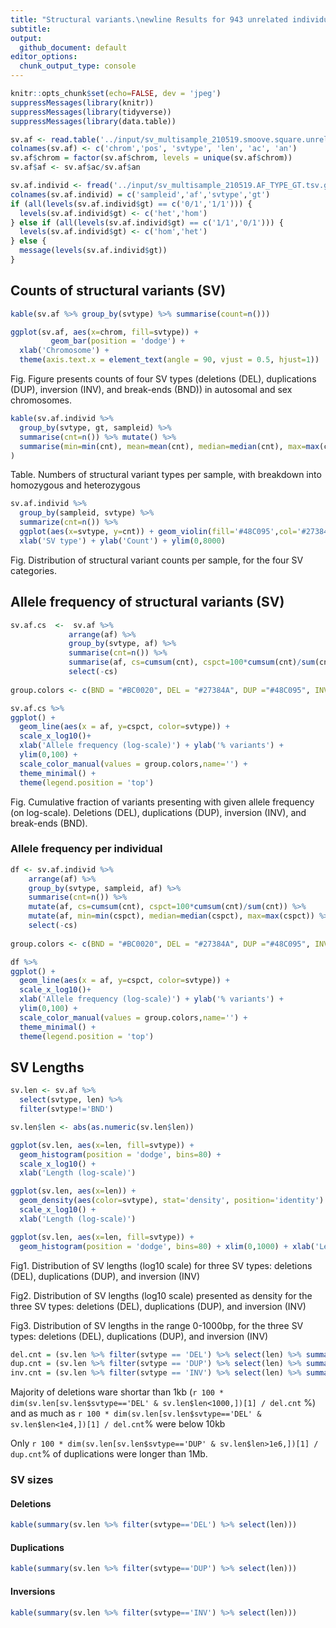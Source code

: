 ```yaml
---
title: "Structural variants.\newline Results for 943 unrelated individuals"
subtitle:
output: 
  github_document: default
editor_options: 
  chunk_output_type: console
---
```


```r
knitr::opts_chunk$set(echo=FALSE, dev = 'jpeg')
suppressMessages(library(knitr))
suppressMessages(library(tidyverse))
suppressMessages(library(data.table))

sv.af <- read.table('../input/sv_multisample_210519.smoove.square.unrelated.nogt.stats.tsv')
colnames(sv.af) <- c('chrom','pos', 'svtype', 'len', 'ac', 'an')
sv.af$chrom = factor(sv.af$chrom, levels = unique(sv.af$chrom))
sv.af$af <- sv.af$ac/sv.af$an

sv.af.individ <- fread('../input/sv_multisample_210519.AF_TYPE_GT.tsv.gz', stringsAsFactors = T)
colnames(sv.af.individ) = c('sampleid','af','svtype','gt')
if (all(levels(sv.af.individ$gt) == c('0/1','1/1'))) {
  levels(sv.af.individ$gt) <- c('het','hom')
} else if (all(levels(sv.af.individ$gt) == c('1/1','0/1'))) {
  levels(sv.af.individ$gt) <- c('hom','het')
} else {
  message(levels(sv.af.individ$gt))
}

```

## Counts of structural variants (SV)

```r

kable(sv.af %>% group_by(svtype) %>% summarise(count=n()))

```


```r

ggplot(sv.af, aes(x=chrom, fill=svtype)) +
         geom_bar(position = 'dodge') +
  xlab('Chromosome') +
  theme(axis.text.x = element_text(angle = 90, vjust = 0.5, hjust=1))

```

Fig. Figure presents counts of four SV types (deletions (DEL), duplications (DUP), inversion (INV), and break-ends (BND)) in autosomal and sex chromosomes.


```r

kable(sv.af.individ %>% 
  group_by(svtype, gt, sampleid) %>% 
  summarise(cnt=n()) %>% mutate() %>%
  summarise(min=min(cnt), mean=mean(cnt), median=median(cnt), max=max(cnt)) 
)
```

Table. Numbers of structural variant types per sample, with breakdown into homozygous and heterozygous

```r

sv.af.individ %>% 
  group_by(sampleid, svtype) %>% 
  summarize(cnt=n()) %>% 
  ggplot(aes(x=svtype, y=cnt)) + geom_violin(fill='#48C095',col='#27384A') + geom_boxplot(width=0.1) +
  xlab('SV type') + ylab('Count') + ylim(0,8000)

```

Fig. Distribution of structural variant counts per sample, for the four SV categories.


## Allele frequency of structural variants (SV)

```r

sv.af.cs  <-  sv.af %>% 
             arrange(af) %>%
             group_by(svtype, af) %>%
             summarise(cnt=n()) %>% 
             summarise(af, cs=cumsum(cnt), cspct=100*cumsum(cnt)/sum(cnt)) %>% 
             select(-cs)
  
group.colors <- c(BND = "#BC0020", DEL = "#27384A", DUP ="#48C095", INV = "blue")

sv.af.cs %>%
ggplot() + 
  geom_line(aes(x = af, y=cspct, color=svtype)) +
  scale_x_log10()+
  xlab('Allele frequency (log-scale)') + ylab('% variants') + 
  ylim(0,100) +
  scale_color_manual(values = group.colors,name='') +
  theme_minimal() +
  theme(legend.position = 'top')

```

Fig. Cumulative fraction of variants presenting with given allele frequency (on log-scale). Deletions (DEL), duplications (DUP), inversion (INV), and break-ends (BND).

### Allele frequency per individual

```r

df <- sv.af.individ %>%
    arrange(af) %>%
    group_by(svtype, sampleid, af) %>%
    summarise(cnt=n()) %>% 
    mutate(af, cs=cumsum(cnt), cspct=100*cumsum(cnt)/sum(cnt)) %>% 
    mutate(af, min=min(cspct), median=median(cspct), max=max(cspct)) %>% 
    select(-cs)
  
group.colors <- c(BND = "#BC0020", DEL = "#27384A", DUP ="#48C095", INV = "blue")

df %>%
ggplot() + 
  geom_line(aes(x = af, y=cspct, color=svtype)) +
  scale_x_log10()+
  xlab('Allele frequency (log-scale)') + ylab('% variants') + 
  ylim(0,100) +
  scale_color_manual(values = group.colors,name='') +
  theme_minimal() +
  theme(legend.position = 'top')

```


## SV Lengths

```r

sv.len <- sv.af %>% 
  select(svtype, len) %>% 
  filter(svtype!='BND')

sv.len$len <- abs(as.numeric(sv.len$len))

ggplot(sv.len, aes(x=len, fill=svtype)) +
  geom_histogram(position = 'dodge', bins=80) +
  scale_x_log10() + 
  xlab('Length (log-scale)')

ggplot(sv.len, aes(x=len)) +
  geom_density(aes(color=svtype), stat='density', position='identity')  +
  scale_x_log10() + 
  xlab('Length (log-scale)')

ggplot(sv.len, aes(x=len, fill=svtype)) +
  geom_histogram(position = 'dodge', bins=80) + xlim(0,1000) + xlab('Length (<=1kb)')


```

Fig1. Distribution of SV lengths (log10 scale) for three SV types: deletions (DEL), duplications (DUP), and inversion (INV)

Fig2. Distribution of SV lengths (log10 scale) presented as density for the three SV types: deletions (DEL), duplications (DUP), and inversion (INV)

Fig3. Distribution of SV lengths in the range 0-1000bp, for the three SV types: deletions (DEL), duplications (DUP), and inversion (INV)


```r

del.cnt = (sv.len %>% filter(svtype == 'DEL') %>% select(len) %>% summarise(n()))
dup.cnt = (sv.len %>% filter(svtype == 'DUP') %>% select(len) %>% summarise(n()))
inv.cnt = (sv.len %>% filter(svtype == 'INV') %>% select(len) %>% summarise(n()))
```

Majority of deletions ware shortar than 1kb (`r 100 * dim(sv.len[sv.len$svtype=='DEL' & sv.len$len<1000,])[1] / del.cnt` %) and as much as `r 100 * dim(sv.len[sv.len$svtype=='DEL' & sv.len$len<1e4,])[1] / del.cnt`% were below 10kb

Only `r 100 * dim(sv.len[sv.len$svtype=='DUP' & sv.len$len>1e6,])[1] / dup.cnt`% of duplications were longer than 1Mb.


### SV sizes

#### Deletions

```r
kable(summary(sv.len %>% filter(svtype=='DEL') %>% select(len)))
```

#### Duplications

```r
kable(summary(sv.len %>% filter(svtype=='DUP') %>% select(len)))
```

#### Inversions

```r
kable(summary(sv.len %>% filter(svtype=='INV') %>% select(len)))
```





